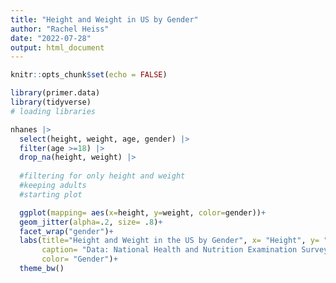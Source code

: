 ```yaml
---
title: "Height and Weight in US by Gender"
author: "Rachel Heiss"
date: "2022-07-28"
output: html_document
---
```


```r
knitr::opts_chunk$set(echo = FALSE)
```

```r
library(primer.data)
library(tidyverse)
# loading libraries

```

```r
nhanes |>
  select(height, weight, age, gender) |>
  filter(age >=18) |>
  drop_na(height, weight) |>
   
  #filtering for only height and weight
  #keeping adults
  #starting plot

  ggplot(mapping= aes(x=height, y=weight, color=gender))+
  geom_jitter(alpha=.2, size= .8)+
  facet_wrap("gender")+
  labs(title="Height and Weight in the US by Gender", x= "Height", y= "Weight", subtitle= "Males are heavier and taller than females on average.", 
       caption= "Data: National Health and Nutrition Examination Survey", 
       color= "Gender")+
  theme_bw()
```


